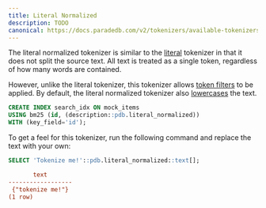 ```yaml
---
title: Literal Normalized
description: TODO
canonical: https://docs.paradedb.com/v2/tokenizers/available-tokenizers/literal-normalized
---
```


The literal normalized tokenizer is similar to the [literal](/v2/tokenizers/available-tokenizers/exact) tokenizer in that it does not split the source text.
All text is treated as a single token, regardless of how many words are contained.

However, unlike the literal tokenizer, this tokenizer allows [token filters](/v2/token-filters/overview) to be applied. By default, the literal normalized tokenizer
also [lowercases](/v2/token-filters/lowercase) the text.

```sql
CREATE INDEX search_idx ON mock_items
USING bm25 (id, (description::pdb.literal_normalized))
WITH (key_field='id');
```

To get a feel for this tokenizer, run the following command and replace the text with your own:

```sql
SELECT 'Tokenize me!'::pdb.literal_normalized::text[];
```

```ini Expected Response
       text
------------------
 {"tokenize me!"}
(1 row)
```
